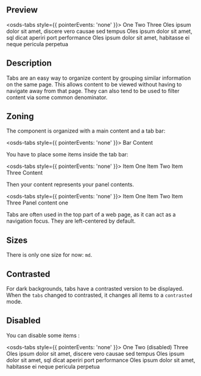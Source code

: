 ## Preview

<osds-tabs style={{ pointerEvents: 'none' }}>
  <osds-tab-bar slot="top">
    <osds-tab-bar-item panel="one">One</osds-tab-bar-item>
    <osds-tab-bar-item panel="two">Two</osds-tab-bar-item>
    <osds-tab-bar-item panel="three">Three</osds-tab-bar-item>
  </osds-tab-bar>
  <osds-tab-panel name="one">Oles ipsum dolor sit amet, discere vero causae sed tempus</osds-tab-panel>
  <osds-tab-panel name="two">Oles ipsum dolor sit amet, sql dicat aperiri port performance</osds-tab-panel>
  <osds-tab-panel name="three">Oles ipsum dolor sit amet, habitasse ei neque pericula perpetua</osds-tab-panel>
</osds-tabs>

## Description

Tabs are an easy way to organize content by grouping similar information on the same page.
This allows content to be viewed without having to navigate away from that page.
They can also tend to be used to filter content via some common denominator.

## Zoning

The component is organized with a main content and a tab bar:

<osds-tabs style={{ pointerEvents: 'none' }}>
  <osds-tab-bar slot="top">
  Bar
  </osds-tab-bar>
  Content
</osds-tabs>

You have to place some items inside the tab bar:

<osds-tabs style={{ pointerEvents: 'none' }}>
  <osds-tab-bar slot="top">
    <osds-tab-bar-item panel="one">Item One</osds-tab-bar-item>
    <osds-tab-bar-item panel="two">Item Two</osds-tab-bar-item>
    <osds-tab-bar-item panel="three">Item Three</osds-tab-bar-item>
  </osds-tab-bar>
  Content
</osds-tabs>

Then your content represents your panel contents.

<osds-tabs style={{ pointerEvents: 'none' }}>
  <osds-tab-bar slot="top">
    <osds-tab-bar-item panel="one">Item One</osds-tab-bar-item>
    <osds-tab-bar-item panel="two">Item Two</osds-tab-bar-item>
    <osds-tab-bar-item panel="three">Item Three</osds-tab-bar-item>
  </osds-tab-bar>
  <osds-tab-panel name="one">Panel content one</osds-tab-panel>
</osds-tabs>

Tabs are often used in the top part of a web page, as it can act as a navigation focus.
They are left-centered by default.

## Sizes

There is only one size for now: `md`.

## Contrasted

For dark backgrounds, tabs have a contrasted version to be displayed.
When the `tabs` changed to contrasted, it changes all items to a `contrasted` mode.

## Disabled

You can disable some items :

<osds-tabs style={{ pointerEvents: 'none' }}>
  <osds-tab-bar slot="top">
    <osds-tab-bar-item panel="one">One</osds-tab-bar-item>
    <osds-tab-bar-item panel="two" disabled>Two (disabled)</osds-tab-bar-item>
    <osds-tab-bar-item panel="three">Three</osds-tab-bar-item>
  </osds-tab-bar>
  <osds-tab-panel name="one">Oles ipsum dolor sit amet, discere vero causae sed tempus</osds-tab-panel>
  <osds-tab-panel name="two">Oles ipsum dolor sit amet, sql dicat aperiri port performance</osds-tab-panel>
  <osds-tab-panel name="three">Oles ipsum dolor sit amet, habitasse ei neque pericula perpetua</osds-tab-panel>
</osds-tabs>
